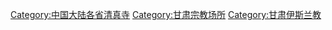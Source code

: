 [[Category:中国大陆各省清真寺|Category:中国大陆各省清真寺]]
[[Category:甘肃宗教场所|Category:甘肃宗教场所]]
[[Category:甘肃伊斯兰教|Category:甘肃伊斯兰教]]